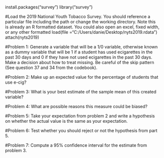install.packages("survey")
library("survey")

#Load the 2019 National Youth Tobacco Survey. You should reference a particular file including the path or change the working directory. Note this is already an R formatted dataset. You could also open an excel, fixed width, or any other formatted 
load(file ="C:/Users/danie/Desktop/nyts2019.rdata")
attach(nyts2019)

#Problem 1: Generate a variable that will be a 1/0 variable, otherwise known as a dummy variable that will be 1 if a student has used ecigarettes in the past 30 days and 0 if they have not used ecigarettes in the past 30 days. Make a decision about how to treat missing. Be careful of the skip pattern (See question 37 and 34 from the codebook).

#Problem 2: Make up an expected value for the percentage of students that use e-cig?


#Problem 3: What is your best estimate of the sample mean of this created variable?


#Problem 4: What are possible reasons this measure could be biased?


#Problem 5: Take your expectation from problem 2 and write a hypothesis on whether the actual value is the same as your expectation.

#Problem 6: Test whether you should reject or not the hypothesis from part 5.

#Problem 7: Compute a 95% confidence interval for the estimate from problem 3.






